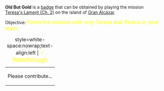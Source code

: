 '''Old But Gold''' is a [[Badges|badge]] that can be obtained by playing the mission [[Teresa's Lament (Ch. 2)]] on the island of [[Gran Alcázar]].

Objective: <big style="color:yellow">Finish the mission with only Teresa and Pinkus in your team.</big>

{| class="mw-collapsible mw-collapsed"
|+ style=white-space:nowrap;text-align:left | <big style="color:yellow">💡 Walkthrough</big>
|-
| Please contribute...
|}